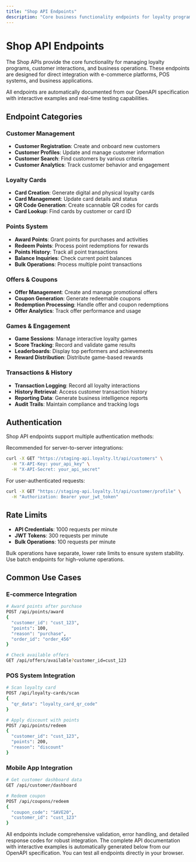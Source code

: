 ```yaml
---
title: "Shop API Endpoints"
description: "Core business functionality endpoints for loyalty program management"
---
```


# Shop API Endpoints

The Shop APIs provide the core functionality for managing loyalty programs, customer interactions, and business operations. These endpoints are designed for direct integration with e-commerce platforms, POS systems, and business applications.

<Info>
All endpoints are automatically documented from our OpenAPI specification with interactive examples and real-time testing capabilities.
</Info>

## Endpoint Categories

### Customer Management
- **Customer Registration**: Create and onboard new customers
- **Customer Profiles**: Update and manage customer information  
- **Customer Search**: Find customers by various criteria
- **Customer Analytics**: Track customer behavior and engagement

### Loyalty Cards
- **Card Creation**: Generate digital and physical loyalty cards
- **Card Management**: Update card details and status
- **QR Code Generation**: Create scannable QR codes for cards
- **Card Lookup**: Find cards by customer or card ID

### Points System
- **Award Points**: Grant points for purchases and activities
- **Redeem Points**: Process point redemptions for rewards
- **Points History**: Track all point transactions
- **Balance Inquiries**: Check current point balances
- **Bulk Operations**: Process multiple point transactions

### Offers & Coupons
- **Offer Management**: Create and manage promotional offers
- **Coupon Generation**: Generate redeemable coupons
- **Redemption Processing**: Handle offer and coupon redemptions
- **Offer Analytics**: Track offer performance and usage

### Games & Engagement
- **Game Sessions**: Manage interactive loyalty games
- **Score Tracking**: Record and validate game results
- **Leaderboards**: Display top performers and achievements
- **Reward Distribution**: Distribute game-based rewards

### Transactions & History
- **Transaction Logging**: Record all loyalty interactions
- **History Retrieval**: Access customer transaction history
- **Reporting Data**: Generate business intelligence reports
- **Audit Trails**: Maintain compliance and tracking logs

## Authentication

Shop API endpoints support multiple authentication methods:

<Tabs>
<Tab title="API Credentials">
Recommended for server-to-server integrations:

```bash
curl -X GET "https://staging-api.loyalty.lt/api/customers" \
  -H "X-API-Key: your_api_key" \
  -H "X-API-Secret: your_api_secret"
```
</Tab>

<Tab title="JWT Tokens">
For user-authenticated requests:

```bash
curl -X GET "https://staging-api.loyalty.lt/api/customer/profile" \
  -H "Authorization: Bearer your_jwt_token"
```
</Tab>
</Tabs>

## Rate Limits

- **API Credentials**: 1000 requests per minute
- **JWT Tokens**: 300 requests per minute
- **Bulk Operations**: 100 requests per minute

<Warning>
Bulk operations have separate, lower rate limits to ensure system stability. Use batch endpoints for high-volume operations.
</Warning>

## Common Use Cases

### E-commerce Integration
```bash
# Award points after purchase
POST /api/points/award
{
  "customer_id": "cust_123",
  "points": 100,
  "reason": "purchase",
  "order_id": "order_456"
}

# Check available offers
GET /api/offers/available?customer_id=cust_123
```

### POS System Integration  
```bash
# Scan loyalty card
POST /api/loyalty-cards/scan
{
  "qr_data": "loyalty_card_qr_code"
}

# Apply discount with points
POST /api/points/redeem
{
  "customer_id": "cust_123", 
  "points": 200,
  "reason": "discount"
}
```

### Mobile App Integration
```bash
# Get customer dashboard data  
GET /api/customer/dashboard

# Redeem coupon
POST /api/coupons/redeem
{
  "coupon_code": "SAVE20",
  "customer_id": "cust_123"
}
```

<Check>
All endpoints include comprehensive validation, error handling, and detailed response codes for robust integration.
</Check>

<Note>
The complete API documentation with interactive examples is automatically generated below from our OpenAPI specification. You can test all endpoints directly in your browser.
</Note> 